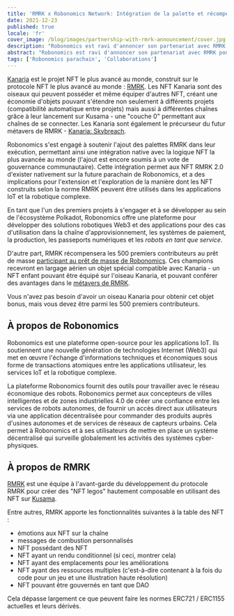 ```yaml
---
title: 'RMRK x Robonomics Network: Intégration de la palette et récompenses Kanaria'
date: 2021-12-23
published: true
locale: 'fr'
cover_image: /blog/images/partnership-with-rmrk-announcement/cover.jpg
description: "Robonomics est ravi d'annoncer son partenariat avec RMRK pour apporter un thème robotique au projet Kanaria et soutenir les normes RMRK2.0 ! Kanaria est le projet NFT le plus avancé au monde, construit sur le protocole NFT le plus avancé au monde : RMRK."
abstract: "Robonomics est ravi d'annoncer son partenariat avec RMRK pour apporter un thème robotique au projet Kanaria et soutenir les normes RMRK2.0 ! Kanaria est le projet NFT le plus avancé au monde, construit sur le protocole NFT le plus avancé au monde : RMRK."
tags: ['Robonomics parachain', 'Collaborations']
---
```


[Kanaria](https://kanaria.rmrk.app/) est le projet NFT le plus avancé au monde, construit sur le protocole NFT le plus avancé au monde : [RMRK](https://rmrk.app/).
Les NFT Kanaria sont des oiseaux qui peuvent posséder et même équiper d'autres NFT, créant une économie d'objets pouvant s'étendre non seulement à différents projets (compatibilité automatique entre projets) mais aussi à différentes chaînes grâce à leur lancement sur Kusama - une "couche 0" permettant aux chaînes de se connecter. Les Kanaria sont également le précurseur du futur métavers de RMRK - [Kanaria: Skybreach](https://url.rmrk.app/meta).

Robonomics s'est engagé à soutenir l'ajout des palettes RMRK dans leur exécution, permettant ainsi une intégration native avec la logique NFT la plus avancée au monde (l'ajout est encore soumis à un vote de gouvernance communautaire). Cette intégration permet aux NFT RMRK 2.0 d'exister nativement sur la future parachain de Robonomics, et a des implications pour l'extension et l'exploration de la manière dont les NFT construits selon la norme RMRK peuvent être utilisés dans les applications IoT et la robotique complexe.

En tant que l'un des premiers projets à s'engager et à se développer au sein de l'écosystème Polkadot, Robonomics offre une plateforme pour développer des solutions robotiques Web3 et des applications pour des cas d'utilisation dans la chaîne d'approvisionnement, les systèmes de paiement, la production, les passeports numériques et les *robots en tant que service*.

D'autre part, RMRK récompensera les 500 premiers contributeurs au prêt de masse [participant au prêt de masse de Robonomics](https://robonomics.network/kusama-slot/). Ces champions recevront en largage aérien un objet spécial compatible avec Kanaria - un NFT enfant pouvant être équipé sur l'oiseau Kanaria, et pouvant conférer des avantages dans le [métavers de RMRK](https://url.rmrk.app/meta).

Vous n'avez pas besoin d'avoir un oiseau Kanaria pour obtenir cet objet bonus, mais vous devez être parmi les 500 premiers contributeurs.

## À propos de Robonomics

Robonomics est une plateforme open-source pour les applications IoT. Ils soutiennent une nouvelle génération de technologies Internet (Web3) qui met en œuvre l'échange d'informations techniques et économiques sous forme de transactions atomiques entre les applications utilisateur, les services IoT et la robotique complexe.

La plateforme Robonomics fournit des outils pour travailler avec le réseau économique des robots. Robonomics permet aux concepteurs de villes intelligentes et de zones industrielles 4.0 de créer une confiance entre les services de robots autonomes, de fournir un accès direct aux utilisateurs via une application décentralisée pour commander des produits auprès d'usines autonomes et de services de réseaux de capteurs urbains. Cela permet à Robonomics et à ses utilisateurs de mettre en place un système décentralisé qui surveille globalement les activités des systèmes cyber-physiques.


## À propos de RMRK

[RMRK](https://rmrk.app/) est une équipe à l'avant-garde du développement du protocole RMRK pour créer des "NFT legos" hautement composable en utilisant des NFT sur [Kusama](https://kusama.network/).

Entre autres, RMRK apporte les fonctionnalités suivantes à la table des NFT :

* émotions aux NFT sur la chaîne
* messages de combustion personnalisés
* NFT possédant des NFT
* NFT ayant un rendu conditionnel (si ceci, montrer cela)
* NFT ayant des emplacements pour les améliorations
* NFT ayant des ressources multiples (c'est-à-dire contenant à la fois du code pour un jeu et une illustration haute résolution)
* NFT pouvant être gouvernés en tant que DAO

Cela dépasse largement ce que peuvent faire les normes ERC721 / ERC1155 actuelles et leurs dérivés.